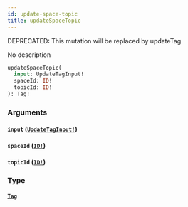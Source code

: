 ```yaml
---
id: update-space-topic
title: updateSpaceTopic
---
```


<span class="badge badge--warning">DEPRECATED: This mutation will be replaced by updateTag</span>

No description

```graphql
updateSpaceTopic(
  input: UpdateTagInput!
  spaceId: ID!
  topicId: ID!
): Tag!

```

### Arguments

#### `input` ([`UpdateTagInput!`](/docs/graphql/inputs/update-tag-input))

#### `spaceId` ([`ID!`](/docs/graphql/scalars/id))

#### `topicId` ([`ID!`](/docs/graphql/scalars/id))

### Type

#### [`Tag`](/docs/graphql/objects/tag)
